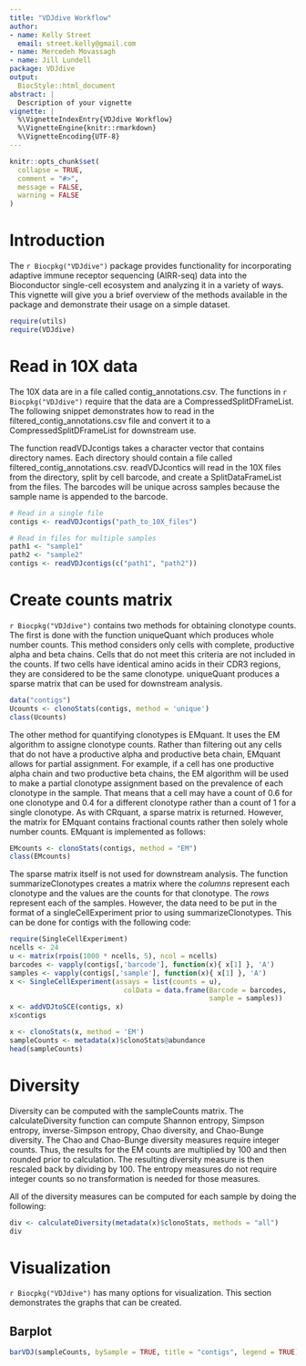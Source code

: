 ```yaml
---
title: "VDJdive Workflow"
author:
- name: Kelly Street
  email: street.kelly@gmail.com
- name: Mercedeh Movassagh
- name: Jill Lundell
package: VDJdive
output:
  BiocStyle::html_document
abstract: |
  Description of your vignette
vignette: |
  %\VignetteIndexEntry{VDJdive Workflow}
  %\VignetteEngine{knitr::rmarkdown}
  %\VignetteEncoding{UTF-8}
---
```


```r
knitr::opts_chunk$set(
  collapse = TRUE,
  comment = "#>", 
  message = FALSE, 
  warning = FALSE
)
```

# Introduction

The `r Biocpkg("VDJdive")` package provides functionality for incorporating adaptive immune receptor sequencing (AIRR-seq) data into the Bioconductor single-cell ecosystem and analyzing it in a variety of ways. This vignette will give you a brief overview of the methods available in the package and demonstrate their usage on a simple dataset.

```r
require(utils)
require(VDJdive)
```

# Read in 10X data

The 10X data are in a file called contig\_annotations.csv. The functions in `r Biocpkg("VDJdive")` require that the data are a CompressedSplitDFrameList. The following snippet demonstrates how to read in the filtered\_contig\_annotations.csv file and convert it to a CompressedSplitDFrameList for downstream use. 

The function readVDJcontigs takes a character vector that contains directory names. Each directory should contain a file called filtered\_contig\_annotations.csv. readVDJcontics will read in the 10X files from the directory, split by cell barcode, and create a SplitDataFrameList from the files. The barcodes will be unique across samples because the sample name is appended to the barcode. 

```r
# Read in a single file
contigs <- readVDJcontigs("path_to_10X_files")

# Read in files for multiple samples
path1 <- "sample1"
path2 <- "sample2"
contigs <- readVDJcontigs(c("path1", "path2"))
```

# Create counts matrix

`r Biocpkg("VDJdive")` contains two methods for obtaining clonotype counts. The first is done with the function uniqueQuant which produces whole number counts. This method considers only cells with complete, productive alpha and beta chains. Cells that do not meet this criteria are not included in the counts. If two cells have identical amino acids in their CDR3 regions, they are considered to be the same clonotype. uniqueQuant produces a sparse matrix that can be used for downstream analysis. 

```r
data("contigs")
Ucounts <- clonoStats(contigs, method = 'unique')
class(Ucounts)
```

The other method for quantifying clonotypes is EMquant. It uses the EM algorithm to assigne clonotype counts. Rather than filtering out any cells that do not have a productive alpha and productive beta chain, EMquant allows for partial assignment. For example, if a cell has one productive alpha chain and two productive beta chains, the EM algorithm will be used to make a partial clonotype assignment based on the prevalence of each clonotype in the sample. That means that a cell may have a count of 0.6 for one clonotype and 0.4 for a different clonotype rather than a count of 1 for a single clonotype. As with CRquant, a sparse matrix is returned. However, the matrix for EMquant contains fractional counts rather then solely whole number counts. EMquant is implemented as follows: 

```r
EMcounts <- clonoStats(contigs, method = "EM")
class(EMcounts)
```

The sparse matrix itself is not used for downstream analysis. The function summarizeClonotypes creates a matrix where the *columns* represent each clonotype and the values are the counts for that clonotype. The *rows* represent each of the samples. However, the data need to be put in the format of a singleCellExperiment prior to using summarizeClonotypes. This can be done for contigs with the following code: 

```r
require(SingleCellExperiment)
ncells <- 24
u <- matrix(rpois(1000 * ncells, 5), ncol = ncells)
barcodes <- vapply(contigs[,'barcode'], function(x){ x[1] }, 'A')
samples <- vapply(contigs[,'sample'], function(x){ x[1] }, 'A')
x <- SingleCellExperiment(assays = list(counts = u),
                            colData = data.frame(Barcode = barcodes,
                                                 sample = samples))
x <- addVDJtoSCE(contigs, x)
x$contigs
```


```r
x <- clonoStats(x, method = 'EM')
sampleCounts <- metadata(x)$clonoStats@abundance
head(sampleCounts)
```


# Diversity

Diversity can be computed with the sampleCounts matrix. The calculateDiversity function can compute Shannon entropy, Simpson entropy, inverse-Simpson entropy, Chao diversity, and Chao-Bunge diversity. The Chao and Chao-Bunge diversity measures require integer counts. Thus, the results for the EM counts are multiplied by 100 and then rounded prior to calculation. The resulting diversity measure is then rescaled back by dividing by 100. The entropy measures do not require integer counts so no transformation is needed for those measures. 

All of the diversity measures can be computed for each sample by doing the following: 

```r
div <- calculateDiversity(metadata(x)$clonoStats, methods = "all")
div
```

# Visualization

`r Biocpkg("VDJdive")` has many options for visualization. This section demonstrates the graphs that can be created. 

## Barplot

```r
barVDJ(sampleCounts, bySample = TRUE, title = "contigs", legend = TRUE)
```

